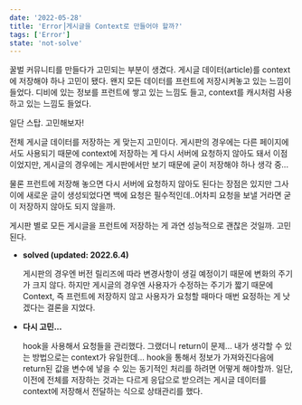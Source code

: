 ```yaml
---
date: '2022-05-28'
title: 'Error⎟게시글을 Context로 만들어야 할까?'
tags: ['Error']
state: 'not-solve'
---
```


꿀벌 커뮤니티를 만들다가 고민되는 부분이 생겼다. 
게시글 데이터(article)를 context에 저장해야 하나 고민이 됐다.
왠지 모든 데이터를 프런트에 저장시켜놓고 있는 느낌이 들었다.
디비에 있는 정보를 프런트에 쌓고 있는 느낌도 들고, context를 캐시처럼 사용하고 있는 느낌도 들었다.

일단 스탑. 고민해보자!

전체 게시글 데이터를 저장하는 게 맞는지 고민이다.
게시판의 경우에는 다른 페이지에서도 사용되기 때문에 context에 저장하는 게 다시 서버에 요청하지
않아도 돼서 이점이었지만, 게시글의 경우에는 게시판에서만 보기 때문에 굳이 저장해야 하나 생각 중...

물론 프런트에 저장해 놓으면 다시 서버에 요청하지 않아도 된다는 장점은 있지만 그사이에 새로운 글이 생성되었다면
백에 요청은 필수적인데..어차피 요청을 보낼 거라면 굳이 저장하지 않아도 되지 않을까.

게시판 별로 모든 게시글을 프런트에 저장하는 게 과연 성능적으로 괜찮은 것일까. 고민된다.

- **solved (updated: 2022.6.4)**

  게시판의 경우엔 버전 릴리즈에 따라 변경사항이 생길 예정이기 때문에
  변화의 주기가 크지 않다. 하지만 게시글의 경우엔 사용자가 수정하는 주기가 짧기 때문에
  Context, 즉 프런트에 저장하지 않고 사용자가 요청할 때마다 
  매번 요정하는 게 낫겠다는 결론을 지었다.
  
- **다시 고민...**

  hook을 사용해서 요청들을 관리했다. 그랬더니 return이 문제... 
  내가 생각할 수 있는 방법으로는 context가 유일한데...
  hook을 통해서 정보가 가져와진다음에 return된 값을 변수에 넣을 수 있는
  동기적인 처리를 하려면 어떻게 해야할까. 
  일단, 이전에 전체를 저장하는 것과는 다르게
  응답으로 받으려는 게시글 데이터를 context에 저장해서 전달하는 식으로 상태관리를 했다.